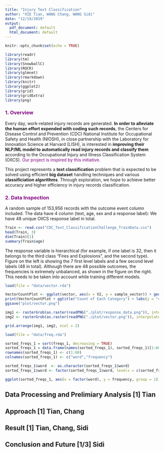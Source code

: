 ```yaml
---
title: "Injury Text Classification"
author: "XIE Tian, WANG Chang, WANG Sidi"
date: "12/19/2019"
output:
  pdf_document: default
  html_document: default
---
```


```r
knitr::opts_chunk$set(echo = TRUE)
```


```r
library(readr)
library(tm)
library(SnowballC)
library(ROCR)
library(glmnet)
library(rmarkdown)
library(knitr)
library(ggplot2)
library(grid)
library(gridExtra)
library(png)

```

### <span style = "color:purple">1. Overview</span>
\small
Every day, work-related injury records are generated. **In order to alleviate the human effort expended with coding such records**, the Centers for Disease Control and Prevention (CDC) National Institute for Occupational Safety and Health (NIOSH), in close partnership with the Laboratory for Innovation Science at Harvard (LISH), is interested in **improving their NLP/ML model to automatically read injury records and classify them** according to the Occupational Injury and Illness Classification System (OIICS). <span style = "color:purple">Our project is inspired by this initiative.</span>


This project represents a **text classification** problem that is expected to be solved using efficient **big dataset** handling techniques and various **classificiation algorithms**. Through exploration, we hope to achieve better accuracy and higher efficiency in injury records classification.

### <span style = "color:purple">2. Data Inspection</span>

A random sample of 153,956 records with the outcome event column included. The data have 4 column (text, age, sex and a response label): We have 48 unique OIICS response label in total. 

\scriptsize
```r

Train <- read.csv("CDC_Text_ClassificationChallenge_TrainData.csv")
head(Train, 3)
dim(Train)[1]
summary(Train$age)

```
\small
The response variable is hierarchical (for example, if one label is 32, then it belongs to the third class "Fires and Explosions", and the second type). Figure on the left is showing the 7 first level labels and a few second level labels (48 in total). Although there are 48 possible outcomes, the frequencies is extremely unbalanced, as shown in the figure on the right. This needs to be taken into account while training different models. 

```r

load(file = "data/vector.rda")

VectorCountPlot <- ggplot(vector, aes(x = V2, y = sample_vector)) + geom_bar(stat = "identity", color = "white", fill = "lightblue")
print(VectorCountPlot + ggtitle("Count of Each Category") + labs(y = "count", x = "Category Label"))
ggsave("plot/vector.png")

img1 <- rasterGrob(as.raster(readPNG("./plot/response_data.png")), interpolate = FALSE)
img2 <- rasterGrob(as.raster(readPNG("./plot/vector.png")), interpolate = FALSE)

```

```r
grid.arrange(img1, img2, ncol = 2)
```
```r

load(file = "data/freq.rda")

sorted_freqs_1 = sort(freqs_1, decreasing = TRUE)
sorted_freqs_1 = data.frame(names(sorted_freqs_1), sorted_freqs_1)[1:60,]
rownames(sorted_freqs_1) <- c(1:60)
colnames(sorted_freqs_1) <- c("word","frequency")

sorted_freqs_1$word  <- as.character(sorted_freqs_1$word)
sorted_freqs_1$word <- factor(sorted_freqs_1$word, levels = c(sorted_freqs_1$word))

ggplot(sorted_freqs_1, aes(x = factor(word), y = frequency, group = 1)) + geom_line(color = "lightblue", size = 3.5) + geom_point(color = "lightblue", size = 3) + theme(axis.text.x = element_text(angle = 90, hjust = 1), plot.title = element_text(hjust = 0.5)) + ggtitle("Word Frequency")

```




## Data Processing and Prelimiary Analysis [1] Tian

## Approach [1] Tian, Chang

## Result [1] Tian, Chang, Sidi

## Conclusion and Future [1/3] Sidi
